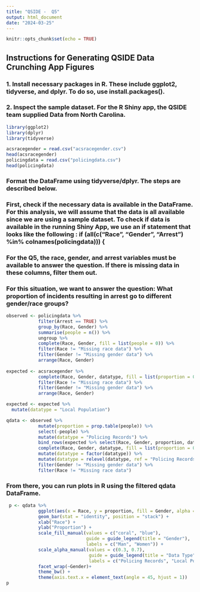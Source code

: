 ```yaml
---
title: "QSIDE -  Q5"
output: html_document
date: "2024-03-25"
---
```


```r
knitr::opts_chunk$set(echo = TRUE)
```

## Instructions for Generating QSIDE Data Crunching App Figures

### 1. Install necessary packages in R. These include ggplot2, tidyverse, and dplyr. To do so, use install.packages().

### 2. Inspect the sample dataset. For the R Shiny app, the QSIDE team supplied Data from North Carolina.

```r
library(ggplot2)
library(dplyr)
library(tidyverse)
```

```r
acsracegender = read.csv("acsracegender.csv")
head(acsracegender)
policingdata = read.csv("policingdata.csv")
head(policingdata)
```

### Format the DataFrame using tidyverse/dplyr. The steps are described below. 

### First, check if the necessary data is available in the DataFrame. For this analysis, we will assume that the data is all available since we are using a sample dataset. To check if data is available in the running Shiny App, we use an if statement that looks like the following : if (all(c("Race", "Gender", "Arrest") %in% colnames(policingdata))) {





### For the Q5, the race, gender, and arrest variables must be available to answer the question. If there is missing data in these columns, filter them out. 

### For this situation, we want to answer the question: What proportion of incidents resulting in arrest go to different gender/race groups?

```r
observed <- policingdata %>%
            filter(Arrest == TRUE) %>%
            group_by(Race, Gender) %>%
            summarise(people = n()) %>%
            ungroup %>%
            complete(Race, Gender, fill = list(people = 0)) %>%
            filter(Race != "Missing race data") %>%
            filter(Gender != "Missing gender data") %>%
            arrange(Race, Gender)
          
expected <- acsracegender %>%
            complete(Race, Gender, datatype, fill = list(proportion = 0)) %>%
            filter(Race != "Missing race data") %>%
            filter(Gender != "Missing gender data") %>%
            arrange(Race, Gender)

expected <- expected %>%
  mutate(datatype = "Local Population")

qdata <- observed %>%
            mutate(proportion = prop.table(people)) %>%
            select(-people) %>%
            mutate(datatype = "Policing Records") %>%
            bind_rows(expected %>% select(Race, Gender, proportion, datatype)) %>%
            complete(Race, Gender, datatype, fill = list(proportion = 0)) %>%
            mutate(datatype = factor(datatype)) %>%
            mutate(datatype = relevel(datatype, ref = "Policing Records")) %>%
            filter(Gender != "Missing gender data") %>%
            filter(Race != "Missing race data")
```

### From there, you can run plots in R using the filtered qdata DataFrame. 

```r
 p <- qdata %>%
            ggplot(aes(x = Race, y = proportion, fill = Gender, alpha = datatype)) +
            geom_bar(stat = "identity", position = "stack") +
            xlab("Race") + 
            ylab("Proportion") + 
            scale_fill_manual(values = c("coral", "blue"),
                              guide = guide_legend(title = "Gender"), 
                              labels = c("Man", "Women")) + 
            scale_alpha_manual(values = c(0.3, 0.7),
                               guide = guide_legend(title = "Data Type"),
                               labels = c("Policing Records", "Local Population")) +
            facet_wrap(~Gender)+ 
            theme_bw() +
            theme(axis.text.x = element_text(angle = 45, hjust = 1)) 
p
```
